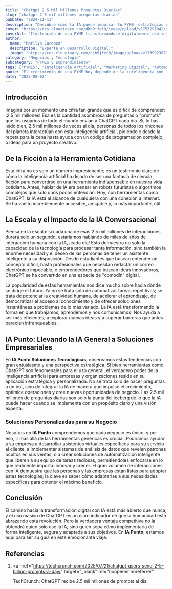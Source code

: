 ```yaml
---
title: "Chatgpt 2 5 Mil Millones Preguntas Diarias"
slug: "chatgpt-2-5-mil-millones-preguntas-diarias"
pubDate: "2024-11-11"
description: "Descubre cómo la IA puede impulsar tu PYME: estrategias concretas de marketing, automatización y datos para aumentar ventas."
cover: "https://res.cloudinary.com/dkb9jfet8/image/upload/v1753291042/small-business_kk56r6.jpg"
coverAlt: "Ilustración de una PYME transformándose digitalmente con inteligencia artificial."
author:
  name: "Marilyn Cardozo"
  description: "Experta en Desarrollo Digital."
  image: "https://res.cloudinary.com/dkb9jfet8/image/upload/v1739923879/marilyn_s2mi4a.png"
category: "Negocios y Tecnología"
subcategory: "PYMES y Emprendimiento"
tags: ["PYMES", "Inteligencia Artificial", "Marketing Digital", "Automatización", "Ventas"]
quote: "El crecimiento de una PYME hoy depende de la inteligencia con la que se aplican datos, IA y estrategia. — Sergio Rondón"
date: "2025-08-02"
---
```




<h2 id="introduccion">Introducción</h2>

Imagina por un momento una cifra tan grande que es difícil de comprender: ¡2.5 mil millones! Esa es la cantidad asombrosa de preguntas o "prompts" que los usuarios de todo el mundo envían a ChatGPT cada día. Sí, lo has leído bien, 2.5 mil millones de veces al día, personas de todos los rincones del planeta interactúan con esta inteligencia artificial, pidiéndole desde la receta para la cena hasta ayuda con un código de programación complejo, o ideas para un proyecto creativo.

<h2 id="de-la-ficcion-a-la-herramienta-cotidiana">
  De la Ficción a la Herramienta Cotidiana
</h2>

Esta cifra no es solo un número impresionante; es un testimonio claro de cómo la inteligencia artificial ha dejado de ser una fantasía de ciencia ficción para convertirse en una herramienta indispensable en nuestra vida cotidiana. Antes, hablar de IA era pensar en robots futuristas o algoritmos complejos que solo unos pocos entendían. Hoy, con herramientas como ChatGPT, la IA está al alcance de cualquiera con una conexión a internet. Se ha vuelto increíblemente accesible, amigable y, lo más importante, útil.

<h2 id="la-escala-y-el-impacto-de-la-ia-conversacional">
  La Escala y el Impacto de la IA Conversacional
</h2>

Piensa en la escala: si cada una de esas 2.5 mil millones de interacciones durara solo un segundo, estaríamos hablando de miles de años de interacción humana con la IA, ¡cada día! Esto demuestra no solo la capacidad de la tecnología para procesar tanta información, sino también la enorme necesidad y el deseo de las personas de tener un asistente inteligente a su disposición. Desde estudiantes que buscan entender un concepto difícil, hasta profesionales que necesitan redactar un correo electrónico impecable, o emprendedores que buscan ideas innovadoras, ChatGPT se ha convertido en una especie de "comodín" digital.

La popularidad de estas herramientas nos dice mucho sobre hacia dónde se dirige el futuro. Ya no se trata solo de automatizar tareas repetitivas; se trata de potenciar la creatividad humana, de acelerar el aprendizaje, de democratizar el acceso al conocimiento y de ofrecer soluciones instantáneas a problemas de lo más variado. La IA está transformando la forma en que trabajamos, aprendemos y nos comunicamos. Nos ayuda a ser más eficientes, a explorar nuevas ideas y a superar barreras que antes parecían infranqueables.

<h2 id="ia-punto-llevando-la-ia-general-a-soluciones-empresariales">
  IA Punto: Llevando la IA General a Soluciones Empresariales
</h2>

En **IA Punto Soluciones Tecnológicas**, observamos estas tendencias con gran entusiasmo y una perspectiva estratégica. Si bien herramientas como ChatGPT son fenomenales para el uso general, el verdadero poder de la inteligencia artificial para empresas y organizaciones reside en su aplicación estratégica y personalizada. No se trata solo de hacer preguntas a un bot, sino de integrar la IA de manera que impulse el crecimiento, optimice operaciones y cree nuevas oportunidades de negocio. Las 2.5 mil millones de preguntas diarias son solo la punta del iceberg de lo que la IA puede hacer cuando se implementa con un propósito claro y una visión experta.

<h3 id="soluciones-personalizadas-para-su-negocio">
  Soluciones Personalizadas para su Negocio
</h3>

Nosotros en **IA Punto** comprendemos que cada negocio es único, y por eso, ir más allá de las herramientas genéricas es crucial. Podríamos ayudar a su empresa a desarrollar asistentes virtuales específicos para su servicio al cliente, a implementar sistemas de análisis de datos que revelen patrones ocultos en sus ventas, o a crear soluciones de automatización inteligente que liberen a su equipo de tareas tediosas, permitiéndoles enfocarse en lo que realmente importa: innovar y crecer. El gran volumen de interacciones con IA demuestra que las personas y las empresas están listas para adoptar estas tecnologías; la clave es saber cómo adaptarlas a sus necesidades específicas para obtener el máximo beneficio.

<h2 id="conclusion">Conclusión</h2>

El camino hacia la transformación digital con IA está más abierto que nunca, y el uso masivo de ChatGPT es un claro indicador de que la humanidad está abrazando esta revolución. Pero la verdadera ventaja competitiva no la obtendrá quien solo use la IA, sino quien sepa cómo implementarla de forma inteligente, segura y adaptada a sus objetivos. En **IA Punto**, estamos aquí para ser su guía en este emocionante viaje.

<h2 id="referencias">Referencias</h2>

1.  <a
      href="https://techcrunch.com/2025/07/21/chatgpt-users-send-2-5-billion-prompts-a-day/"
      target="_blank"
      rel="noopener noreferrer"
    >
      TechCrunch: ChatGPT recibe 2.5 mil millones de prompts al día
    </a>
